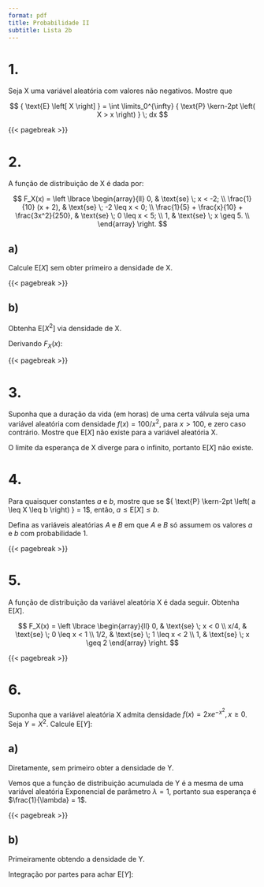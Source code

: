 ```yaml
---
format: pdf
title: Probabilidade II
subtitle: Lista 2b
---
```


::: hidden
\pagestyle{empty}
\thispagestyle{empty}
\def \p #1{{ \text{P} \kern-2pt \left( #1 \right) }}
\def \E #1{{ \text{E} \left[ #1 \right] }}
\def \Var #1{{ \text{Var} \left[ #1 \right] }}
:::

# 1.
Seja X uma variável aleatória com valores não negativos. Mostre que

$$
\E{X} = \int \limits_0^{\infty} \p{X > x} \; dx
$$

\begin{align*}
    \E{X} &= \int \limits_{0}^{\infty} 1 - F_X(x) \; dx - \int \limits_{-\infty}^0 F_X(x) dx \\
    &= \int \limits_{0}^{\infty} 1 - F_X(x) \; dx - 0 \qquad \text{pois a V.A. é positiva.} \\
    &= \int \limits_{0}^{\infty} 1 - \p{X \leq x} \; dx \\
    &= \int \limits_{0}^{\infty} \p{X > x} \; dx
\end{align*}

{{< pagebreak >}}

# 2.
A função de distribuição de X é dada por:

$$
F_X(x) = \left \lbrace \begin{array}{ll}
    0,                                             & \text{se} \;         x < -2; \\
    \frac{1}{10} (x + 2),                          & \text{se} \; -2 \leq x < 0;  \\
    \frac{1}{5} + \frac{x}{10} + \frac{3x^2}{250}, & \text{se} \;  0 \leq x < 5;  \\
    1,                                             & \text{se} \;  x \geq 5.      \\
\end{array} \right.
$$

## a)
Calcule $\E{X}$ sem obter primeiro a densidade de X.

\begin{align*}
    \E{X} &= \int \limits_0^\infty 1 - F_X(x) dx - \int \limits_{-\infty}^0 F_X(x) dx \\
          &= \int \limits_0^5 1 - \frac{1}{5} - \frac{x}{10} - \frac{3x^2}{250} dx - \int \limits_{-2}^0 1 - \frac{1}{10} (x + 2) dx \\
          &= \left( x - \dfrac{x}{5} - \dfrac{x^2}{20} - \dfrac{x^3}{250} \right) \Big|_0^5 - \left( x - \dfrac{x^2}{20} - \dfrac{x}{5} \right) \Big|_{-2}^0 \\
          &= \left( 5 - 1 - \dfrac{5}{4} - \dfrac{1}{2} \right) - \left( 2 + \dfrac{1}{5} - \dfrac{2}{5} \right) \\
          &= \dfrac{9}{4} - \dfrac{9}{5} \\
          & = \dfrac{9}{20}
\end{align*}

{{< pagebreak >}}

## b)
Obtenha $\E{X^2}$ via densidade de X.

Derivando $F_X(x)$:

\begin{align*}
    \dfrac{d}{dx} \left( \dfrac{1}{10} (x + 2) \right)
        &= \dfrac{1}{10} \qquad \quad \; \;
        \text{para} \; -2 \leq x < 0; \\
    \dfrac{d}{dx} \left( \dfrac{1}{5} + \dfrac{x}{10} + \dfrac{3x^2}{250} \right)
        &= \dfrac{1}{10} + \dfrac{3x}{125}, \;
        \text{para} \;  0 \leq x < 5; \\
        &= 0 \qquad \qquad \; \;
        \text{para} \; x < -2 \; \text{e} \; x \geq 5.
\end{align*}

\begin{align*}
    \E{X^2} &= \int \limits_{-\infty}^{\infty} x^2 f_X(x) dx \\
            &= \int \limits_{-2}^0 x^2 \dfrac{1}{10} dx + \int \limits_0^5 x^2 \left( \dfrac{1}{10} + \dfrac{3x}{125} \right) dx \\
            &= \left( \dfrac{x^3}{30} \right) \Big|_{-2}^0 + \left( \dfrac{x^3}{30} + \dfrac{3x^4}{500} \right) \Big|_0^5          \\
            &= \left( 0 - \dfrac{-8}{30} \right) + \left( \dfrac{125}{30} + \dfrac{1875}{500} - 0 \right)\\
            &= \dfrac{16}{60} + \dfrac{250}{60} + \dfrac{225}{60} \\
            &= \dfrac{491}{60}
\end{align*}

{{< pagebreak >}}

# 3.
Suponha que a duração da vida (em horas) de uma certa válvula seja uma variável aleatória com densidade $f(x) = 100/x^2$, para $x > 100$, e zero caso contrário. Mostre que $\E{X}$ não existe para a variável aleatória X.

\begin{align*}
    \E{X} &= \int \limits_{-\infty}^\infty x f(x) dx \\
          &= \int \limits_{100}^\infty x \dfrac{100}{x^2} dx = 100 \int \limits_{100}^\infty \dfrac{1}{x} dx \\
          &= 100 \ln(x) \Big|_{100}^\infty \\
          &= 100 \left( \lim_{n \to \infty} \ln(n) - \ln(100) \right) \\
          &\to \infty
\end{align*}

O limite da esperança de X diverge para o infinito, portanto $\E{X}$ não existe.

# 4.
Para quaisquer constantes $a$ e $b$, mostre que se $\p{a \leq X \leq b} = 1$, então, $a \leq \E{X} \leq b$.

Defina as variáveis aleatórias $A$ e $B$ em que $A$ e $B$ só assumem os valores $a$ e $b$ com probabilidade 1.

\begin{align*}
    \p{a \leq X \leq b} = 1 &\implies \p{A \leq X \leq B} = 1 \\
                            &\implies A \leq X \leq B \\
                            &\implies \E{A} \leq \E{X} \leq \E{B} \qquad \qquad \text{pela linearidade da esperança} \\
                            &\implies a \leq \E{X} \leq b
\end{align*}

{{< pagebreak >}}

# 5.
A função de distribuição da variável aleatória X é dada seguir. Obtenha $\E{X}$.

$$
F_X(x) = \left \lbrace \begin{array}{ll}
    0,   & \text{se} \;        x < 0 \\
    x/4, & \text{se} \; 0 \leq x < 1 \\
    1/2, & \text{se} \; 1 \leq x < 2 \\
    1,   & \text{se} \; x \geq 2
\end{array} \right.
$$

\begin{align*}
    \E{X} &= \int \limits_0^{\infty} 1 - F_X(x) dx - \int \limits_{-\infty}^0 F_X(x) dx \\
          &= \int \limits_0^{\infty} 1 - F_X(x) dx - 0 \qquad \qquad \text{pois} \; F_X(x) = 0 \; \text{para} \; x < 0 \\
          &= \int \limits_0^1 \dfrac{x}{4} dx + \int \limits_1^2 \dfrac{1}{2} dx \\
          &= \left( \dfrac{x^2}{8} \right) \Big|_0^1 + \left( \dfrac{x}{2} \right) \Big|_1^2 \\
          &= \dfrac{1}{8} - 0 + 1 - \dfrac{1}{2} \\
          &= \dfrac{5}{8}
\end{align*}

{{< pagebreak >}}

# 6.
Suponha que a variável aleatória X admita densidade $f(x) = 2xe^{-x^2}, x \geq 0$. Seja $Y = X^2$. Calcule $\E{Y}$:

## a) 
Diretamente, sem primeiro obter a densidade de Y.

::: {layout-ncol=2}

\begin{align*}
    F_X(x) &= \int \limits_0^x 2te^{-t^2} dt \\
           &= \int \limits_0^{x^2} e^{-u} du \\
           &= (-e^{-u}) \Big|_0^{x^2} \\
           &= -e^{-x^2} + e^{-0} \\
           &= 1 - e^{-x^2} \qquad \qquad \text{para} \; x \geq 0
\end{align*}

\begin{align*}
     u &= t^2 \\
    du &= 2t dt \\
    t \to 0 &\implies u \to 0 \\
    t \to x &\implies u \to x^2
\end{align*}

:::

\begin{align*}
F_Y(y) &= \p{Y \leq y} = \p{X^2 \leq y} \\ 
       &= \p{\sqrt{X^2} \leq \sqrt y} = \p{|X| \leq \sqrt y} \\
       &= \p{-\sqrt y \leq X \leq \sqrt y} \\
       &= \p{X \leq \sqrt y} - \p{X \leq - \sqrt y} \\
       &= F_X(\sqrt y) - F_X(-\sqrt y) \\
       &= F_X(\sqrt y) - 0 \qquad \qquad \text{pois} \; F_X(x) = 0 \; \text{para} \; x < 0 \\
       &= 1 - e^{-{\sqrt y}^2} \\
       &= 1 - e^{-y}
\end{align*}

Vemos que a função de distribuição acumulada de Y é a mesma de uma variável aleatória Exponencial de parâmetro $\lambda = 1$, portanto sua esperança é $\frac{1}{\lambda} = 1$.

{{< pagebreak >}}

## b)
Primeiramente obtendo a densidade de Y.

\begin{align*}
    F_Y(y) &= 1 - e^{-y} \\
    f_Y(y) &= \dfrac{d}{dy} (1 - e^{-y}) \\
           &= e^{-y} \qquad \qquad \text{para} \; y \geq 0
\end{align*}

Integração por partes para achar $\E{Y}$:

::: {layout-ncol=2}

\begin{align*}
    \E{Y} &= \int \limits_0^\infty y e^{-y} dy \\
          &= (-y e^{-y}) \Big|_0^\infty - \int \limits_0^\infty -e^{-y} dy \\
          &= \lim_{n \to \infty} -n e^{-n} + (e^{-y}) \Big|_0^\infty \\
          &= 0 - \lim_{n \to \infty} e^{-n} + e^{-0} \\
          &= 1
\end{align*}

\begin{align*}
     u &= y \\
    du &= dy \\
    dv &= e^{-y} dy \\
     v &= -e^{-y} \\
\end{align*}


:::